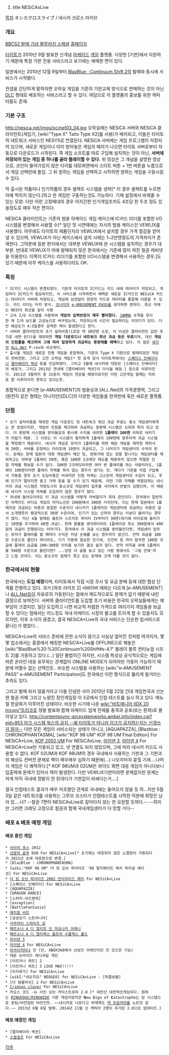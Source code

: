 #title NESiCAxLive
[[목차]]
ネシカクロスライブ / 네시카 크로스 라이브
=== 개요 ===
{{{#!HTML
<object width="640" height="390"><param name="movie" value="http://www.youtube.com/v/ywlL3NSOugg?fs=1&amp;hl=ko_KR"></param><param name="allowFullScreen" value="true"></param><param name="allowscriptaccess" value="always"></param><embed src="http://www.youtube.com/v/ywlL3NSOugg?fs=1&amp;hl=ko_KR" type="application/x-shockwave-flash" allowscriptaccess="always" allowfullscreen="true" width="500" height="300"></embed></object>
}}}

[http://www.nicovideo.jp/watch/1291268216 BBCS2 발매 기념 블루라지 스페셜]
[http://nesica.net 홈페이지]

[[타이토]]가 2010년 9월 발표한 신개념 [[아케이드]] [[게임]] 플랫폼. 다양한 [기판]에서 지원하기 때문에 특정 기판 전용 서비스라고 보기에는 애매한 면이 있다.

일본에서는 2010년 12월 9일부터 [[BlazBlue : Continuum Shift 2]]의 발매와 동시에 서비스가 시작됐다. 

컨셉을 간단하게 말하자면 오락실 게임을 기존의 기판교체 방식으로 판매하는 것이 아닌 [[DLC]] 형태로 배포하는 서비스라고 할 수 있다. 여담으로 이 플랫폼의 홍보를 위한 캐릭터들도 존재.

=== 기본 구조 ===
http://nesica.net/imgs/pc/net03_04.jpg
오락실에는 NESiCA 서버와 NESiCA 클라이언트(게임기, [wiki:"Type X" Taito Type X2]를 사용)가 배치되고, 이들은 타이토의 네트워크 서비스인 NESYS로 연결된다. NESiCA 서버에는 게임 프로그램이 저장되어 있으며, 새로운 게임이나 이미 받아놓은 게임의 패치가 나오면 타이토 서버로부터 자동으로 다운로드가 시작된다. 즉 게임 소프트를 따로 구입해 설치하는 것이 아닌, '''서버에 저장되어 있는 게임 중 하나를 골라 플레이할 수 있다.''' 위 영상은 그 개념을 설명한 영상으로, 코인이 들어가있지 않은 타이틀 데모화면에서 스타트 버튼 + 1번 버튼을 누름으로서 게임 선택란에 돌입. 그 뒤 원하는 게임을 선택하고 시작하면 원하는 게임을 구동시킬 수 있다.

막 출시된 작품이나 인기작품의 경우 셀렉트 시스템을 생략[* 이 경우 셀렉트를 누르면 아예 먹히지 않는다.]하고 한 게임만 구동하는것도 가능하다. 기체 설정에서 바꿔줄 수 있는 모양. 다만 이런 고정매대의 경우 어지간한 인기게임조차도 4조당 한 두조 정도 있을정도로 매우 적은 편이다.

NESiCA 클라이언트는 기존의 범용 아케이드 게임 케이스에 IC카드 리더를 포함한 I/O 시스템을 변경해서 사용할 수[* 일단 첫 시연때에는 자사의 범용 케이스인 VEWLIX를 사용했다. 아무래도 타이토의 제품인지라 VEWLIX에서 설치할 경우 가격 절감을 얻어낼 수 있으며, VEWLIX가 아닌 케이스에서 설치 시에는 1~2만엔정도의 가격차이가 존재한다. 그덕분에 일본 현지에서는 대부분 VEWLIX에 본 시스템을 설치하는 경우가 대부분. 반대로 VEWLIX가 아예 발매되지 않은 한국에서는 기존에 많이 퍼진 철권 캐비넷을 이용한다. 이쪽이 IC카드 리더기를 포함한 I/O시스템을 변경해서 사용하는 경우.]도 있기 때문에 아무 케이스를 사용하더라도 OK. 

=== 특징 ===
 * IC카드 시스템이 변경되었다. 기존의 타이토의 IC카드는 카드 내에 데이터가 저장되고, 게임마다 IC카드가 필요하지만, 이 서비스를 시작하면서 채택된 새로운 IC카드인 NESiCA 카드는 데이터가 서버에 저장되고, 게임에 상관없이 한장의 카드로 데이터를 통합해 이용할 수 있다. 카드 리더는 터치 방식. [[코나미]]의 [[e-AMUSEMENT PASS]]를 생각하면 편하다. 회선 자체는 NESYS 회선을 같이 사용
 * 고속 I/O 시스템을 사용하여 '''게임의 입력반응이 매우 빨라졌다.''' [[JAMMA]] 규격을 유지한 채 I/O 보드를 고성능으로 바꾸었는데, 적응하는데 시간이 필요하다는 이야기가 있다. 다만 해상도가 4:3일경우 끔찍한 렉이 발생한다고 한다.
 * 서버와 클라이언트의 초기 설치비용(1조당 약 30만엔 소모, 이 이상은 클라이언트 값만 추가로 내면 된다)을 제외하면 '''게임 다운로드나 네트워크 회선 과금 등은 무료'''이며, 대신 '''게임의 인컴률을 체크하여 그에 따라 일정하게 과금하는 종량제를 채택'''하고 있다. 이 점은 [[세가]]의 [[ALL.Net]] P-res와 비슷하다.
 * 출시될 게임은 새로운 전용 게임을 포함하여, 기존의 Type X 기판으로 발매되었던 게임의 컨버전판, 그리고 고전 오락실 게임[* 첫 공개 당시 타이토측에서는 [[스페이스 인베이더]]나 [[엘리베이터 액션]] 등을 언급하였다. 그리고 3월에 네시카에 대응된 [스페이스 인베이더]의 배포가, 그리고 2013년 연내에 [앨리베이터 액션]이 이식될 예정.] 등으로 이루어진다. 2011년 3월까지 총 31종의 게임이 전송될 예정이었지만 이런 고전게임 발매는 의외로 잘 이루어지지 못하고 있다는듯.

종합적으로 본다면 [e-AMUSEMENT]의 범용성과 [ALL.Net]의 가격경쟁력, 그리고 (완전히 같은 형태는 아니지만)[DLC]의 다양한 게임들을 한꺼번에 묶은 새로운 플랫폼.

=== 단점 ===
 * 초기 설치비용을 제외한 게임 다운로드 및 네트워크 회선 과금 무료는 중소 게임센터에게는 큰 장점이지만, 게임의 인컴을 체크하여 과금하는 종량제 시스템은 오히려 독이 되고 있다. 이 종량제 시스템을 받아들임과 동시에 수익을 내려면 '''1플레이 100엔''' 이하로 내리기가 어렵기 때문. 그 이유는 이 시스템이 철저하게 1플레이 100엔에 맞추어져 과금 시스템을 책정했기 때문이다. 네시카 게임은 유저가 1플레이를 하면 해당 게임을 제작한 제작사에 20엔, 서버를 운형하는 타이토에 10엔이 과금되고, 그 나머지가 게임센터의 수익이 된다. 문제는 현재 일본의 대형 게임센터 체인 및, 번화가에 있는 정말 잘나가는 게임센터를 제외하고는 대부분 1플레이 50엔, 혹은 100엔 2크레딧 제도를 채용하지 않으면 적절한 인컴 자체를 확보할 수가 없다. 100엔 2크레딧이라면 여러 번 플레이를 하는 사람이라도, 1플레이 100엔이라면 플레이 자체를 하지 않는 경우가 생기는 것. 게다가 기판을 직접 구입해서 가동할 경우 초기 도입비용은 비싸지만 인컴 자체는 고스란히 게임센터의 수입이 되고, 후에 인기가 떨어지면 중고 거래 등을 할 수가 있기 때문에, 이런 기회 자체를 박탈당하는 네시카의 과금 시스템은 지방도시의 중소규모 게임센터 업주들 사이에서 반발이 심했으며, 이 때문에 네시카 시스템 자체를 도입하지 않은 경우가 많다. 
 * 국내에 들어오더라도 이 과금 시스템을 어떻게 커버할지가 최대 관건이다. 한국에서 일반적인 아케이드 비디오 게임의 마지노선은 200원에서 300원 사이인데, 이는 현재 일본에서 1플레이당 과금되는 비용과 동일한 수준이다 네시카가 1플레이당 게임센터에 과금하는 비용은 앞서 소개했듯이 평균적으로 30엔 수준이며, 인기가 있는 신작의 경우는 이보다 올라가는 경우가 많다. 지난 4월 발매된 울트라 스트리트 파이터 IV부터가 30엔(여기에 타이토에 들어가는 10엔을 추가하여 40엔 과금). 현재 환율을 생각하더라도 1플레이당 최소 300원에서 400원의 과금이 진행된다는 이야기다. 한국에서 이 과금 시스템을 받아들인다면, 게임센터 업주는 유저가 플레이를 할 때마다 수익은 커녕 손해를 보는 경우까지 생긴다. 만약 과금을 100원 수준으로 줄인다 하더라도, 기기 가동에 필요한 전기세, 인건비 등 까지 합치면 100원 과금에 플레이 요금을 200~300원 이익을 보기란 결코 쉽지 않다. 만약 이득을 위해 1플레이를 500원 수준으로 올린다면? ...당장 이 글을 보고 있는 사람 중에서도 '그럼 안해'라고 느낄 것이다. 이는 중소규모 업체가 겪고 있는 문제와 크게 다를 것이 없다. 

=== 한국에서의 현황 ===
한국에서는 '''도입 예정'''이며, 타이토에서 직접 시장 조사 및 요금 분배 등에 대한 협상 단계를 진행하고 있다. 과거 [하프 라이프 2] 서바이버 때와는 다르게 [e-AMUSEMENT]나 [[ALL.Net]]등이 자유로히 가동된다는 점에서 제도적으로도 문제가 없기 때문에 내린 결정으로 보여진다. 서버와 클라이언트를 도입할 초기 비용은 한국의 오락실들에게는 꽤 부담이 크겠지만, 일단 도입하고 나면 비교적 저렴한 가격으로 여러가지 게임들을 보급할 수 있다는 점에서는 어느정도 국내 아케이드 시장의 물고를 트이게 할 수 있을지도 모르지만, 이후 소식이 끊겼고, 결국 NESiCA×Live의 국내 서비스는 단순한 립서비스로 끝나는가 했었다...

NESiCA×Live의 서비스 준비에 관한 소식이 끊기고 사실상 엎어진 것처럼 여겨지자, 몇몇 업소에서는 홍콩에서 해킹한 NESiCA×Live를 OFFLINE으로 해놓은 [wiki:"BlazBlue%20:%20Continuum%20Shift#s-4.1" 블레이 블루 컨티뉴엄 시프트 2]를 가동하고 있다.(...) 일단 불법이긴 하지만, 시스템 특성상 공식적으로는 게임에 따른 온라인 대응 유무와는 관계없이 ONLINE MODE가 되어야만 가동이 가능하기 때문에 어쩔수 없는 선택인듯.. 비슷한 시스템을 사용하는 [wiki:"e-AMUSEMENT PASS" e-AMUSEMENT Participation]도 한국에선 이런 형식으로 뚫리게 될거라는 추측도 있다.

그리고 발매 되지 않을거라고 다들 단념한 사이 2013년 5월 22일 건대 게임천국과 신논현 철권 카페 그리고 노량진 정인게임장 이 3곳에서 인컴 테스트를 실시 하고 있다. 메뉴얼 한글화가 이루어진 상태이다. 비슷한 시기에 나온 [[wiki:"비트매니아 IIDX 20 tricoro"트리코로]] 정발 발표와 함께 아케이드 업계 전체를 충격과 공포(또는 환희)로 몰아넣고 있다. [[http://contentssync-arcsystemworks.ambel.info/index.cgi?eid=953 아크 시스템 웍스의 공지 --왜 타이토가 아니라 아크가 공지하는지는 신경쓰지 말자--]] 다만 모든 게임이 서비스되는 상태가 아니고, [AQUAPAZZA], [Blazblue : CHRONOPHANTASMA], [wiki:"KOF 98 UM" KOF 98 UM Final Edition] For NESiCA×Live, [[KOF 2002 UM]] For NESiCAxLive, [[라이덴 3]], [[라이덴 4]] For NESiCA×Live만 가동되고 있고, 넷 연결도 되지 않았으며, 그에 따라 네시카 카드도 사용할 수 없다. KOF 02UM과 KOF 98UM의 경우 국내에서 사용하는 기판과 그 기판과의 해상도 컨버전 문제로 렉이 매우매우 심하기 때문에(...) 나오자마자 묻힐 기세....나머지 게임은 다 쾌적하다.[* KOF 98UM과 02UM은 와이드 화면 대응 게임이 아니다보니 입출력에 문제가 있어서 렉이 발생한다. 다만 VEWLIX기판이라면 문제없지만 문제는 저게 아직 국내에 정발이 안 된데다가 기판값이 비싸다는거....]

결국 인컴테스트 결과가 매우 저조했던 관계로 국내에는 들어오지 않을 듯 하...지만 5월 3일 같은 네트워크를 사용하는 그루브 코스터가 인컴테스트를 시작한 덕분에 희망은 남아 있....나? --철권 7편이 NESiCAxLive로 갈아타지 않는 한 요원할 듯하다.-- --하지만 그러면 크레딧 고정으로 철권과 함께 국내게임센터가 다 망할 거다--

=== 배포 & 배포 예정 게임 ===
==== 배포 중인 게임 ====
 * [[사이킥 포스]] 2012
 * [[선광의 윤무]] DUO For NESiCA×Live[* 초기에는 대응되지 않은 노멀판이 가동되다가 2011년 초에 대응판으로 변경.]
 * [BlazBlue : CHRONOPHANTASMA]
 * [wiki:"KOF 98 UM" 더 킹 오브 파이터즈 '98 얼티메이트 매치 파이널 에디션] For NESiCA×Live
 * [[더 킹 오브 파이터즈 2002 언리미티드 매치]] For NESiCA×Live
 * [스페이스 인베이더] For NESiCA×Live
 * [AQUAPAZZA]
 * [DRAGON DANCE]
 * [스피카☆어드벤쳐]
 * [exception]
 * [BattleFantasia]
 * [[매지컬 비트]]
 * [성상강기 스트라니아]
 * [[사무라이 스피리츠 섬]]
 * [[페르소나 4 디 얼티밋 인 마요나카 아레나]]
 * [[페르소나 4 디 얼티맥스 울트라 수플렉스 홀드]]
 * [[라이덴 3]]
 * [[라이덴 4]] For NESiCA×Live
 * [[아카이카타나]] 진 (단, XBOX360에서 선보인 어레인지인 진 모드만 가능)
 * 데몬 브라이드 에디셔널 게인
 * [아르카나 하트] 2
 * [아르카나 하트] 3 LOVE MAX!!!!!
 * [이카루가] For NESiCA×Live
 * [wikI:"네오지오" NEOGEO] for NESiCA×Live - [퍼즐보블]
 * [더 럼블피쉬] 2 For NESiCA×Live
 * [[Crimzon clover]] For NESiCA×Live
 * 카오스 코드 -뉴 사인 오브 카타스트로피 2.0 [* 대만산 대전액션게임이다. 원래는 [[RINGEDGE/RINGWIDE]] 기판 게임이었지만 '''N'''ew '''S'''ign of '''C'''atastrophe는 당 시스템으로 포팅/버전업된 버전인듯. ~~네시카로 나온다고 부제목도 [[역 두문자어]]를 노린것 같다.~~ 2013년 6월 6일 발매. 2014년 11월 신 캐릭터 2명이 추가된 2.0으로 업데이트.]
==== 배포 예정인 게임 ====

 * [엘리베이터 액션]
 * [[스컬걸즈]] For NESiCA×Live

[[각주]]
